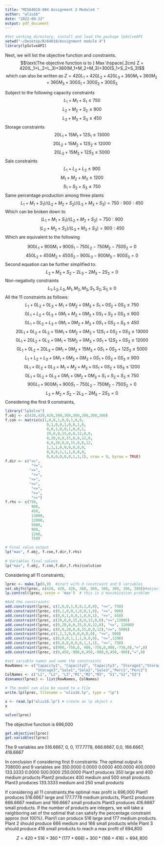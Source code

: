 ```yaml
---
title: "MIS64018-004 Assignment 2 Module4 "
author: "wliu16"
date: "2022-09-22"
output: pdf_document
---
```


```r
#Set working directory, install and load the package lpSolveAPI
setwd("~/Desktop/R/64018/Assignment module 4")
library(lpSolveAPI)
```

Next, we will list the objective function and constraints. 
$$\text{The objective function is to } Max \hspace{.2cm} 
Z = 420(L_1+L_2+L_3)+360(M_1+M_2+M_3)+300(S_1+S_2+S_3)$$
$$\text{which can also be written as }Z = 420 L_1 + 420 L_2 + 420 L_3 + 360 M_1 + 360 M_2 + 360 M_3 + 300 S_1 + 300 S_2 + 300 S_3$$

Subject to the following capacity constraints
$$L_1 + M_1 + S_1 \le 750$$
$$L_2+M_2+S_2 \le 900$$
$$L_3 + M_3 +S_3 \le 450$$
Storage constraints
$$20 L_1 + 15 M_1 + 12 S_1 \le 13000$$
$$20 L_2 + 15 M_2 + 12 S_2 \le 12000$$
$$20 L_3 + 15 M_3 +12 S_3 \le 5000$$
Sale constraints
$$L_1 + L_2 + L_3 \le 900$$
$$M_1 + M_2+ M_3 \le 1200$$
$$S_1 + S_2 + S_3 \le 750$$
Same percentage production among three plants
$$L_1 + M_1 + S_1)/(L_2 + M_2 + S_2)/(L_3+M_3+S_3) = 750:900:450$$
Which can be broken down to
$$(L_1 + M_1 + S_1)/(L_2 + M_2 + S_2) = 750:900$$
$$(L_2 + M_2 + S_2)/(L_3+M_3+S_3) = 900:450$$
Which are equivalent to the following

$$900 L_1+ 900 M_1+ 900 S_1 - 750 L_2- 750 M_2 -750 S_2 = 0$$
$$450 L_2 + 450 M_2 + 450 S_2 - 900 L_3 - 900 M_3 - 900 S_3 = 0$$
Second equation can be further simplified to:
$$L_2 + M_2 + S_2 - 2 L_3 - 2 M_3 - 2 S_3 = 0$$
Non-negativity constraints
$$L_1, L_2, L_3, M_1, M_2,M_3, S_1, S_2, S_3 \ge 0$$
All the 11 constraints as follows:
$$L_1 + 0 L_2 + 0 L_3 +M_1 +0 M_2 +0 M_3 +S_1 + 0 S_2 + 0 S_3 \le 750$$
$$0L_1 + L_2 + 0 L_3 +0 M_1 +M_2 +0 M_3 +0 S_1 + S_2 + 0 S_3\le 900$$
$$0L_1 + 0 L_2 + L_3 +0 M_1 +0 M_2 +M_3 +0 S_1 +0 S_2 +S_3\le 450$$
$$20 L_1 + 0 L_2 +0 L_3 +15 M_1 + 0 M_2 +0 M_3 +12 S_1 +0 S_2 +0 S_3 \le 13000$$
$$0 L_1 + 20 L_2 +0 L_3 +0 M_1 + 15 M_2 +0 M_3 +0 S_1 +12 S_2 +0 S_3  \le 12000$$
$$0 L_1 + 0 L_2 +20 L_3 +0 M_1 + 0 M_2 +15 M_3 +0 S_1 +0 S_2 +12 S_3  \le 5000$$
$$L_1 +  L_2 +  L_3 +0 M_1 +0 M_2 +0 M_3 +0 S_1 + 0 S_2 + 0 S_3 \le 900$$
$$0 L_1 +0  L_2 +0  L_3 + M_1 + M_2 + M_3 +0 S_1 + 0 S_2 + 0 S_3 \le 1200$$
$$0 L_1 +0  L_2 +0  L_3 +0 M_1 +0 M_2 +0 M_3 + S_1 + S_2 + S_3 \le 750$$
$$900 L_1+ 900 M_1+ 900 S_1 - 750 L_2- 750 M_2 -750 S_2 = 0$$
$$ L_2 + M_2 + S_2 - 2 L_3 - 2 M_3 - 2 S_3 = 0$$
Considering the first 9 constraints,
```r
library("lpSolve")
f.obj <- c(420,420,420,360,360,360,300,300,300)
f.con <- matrix(c(1,0,0,1,0,0,1,0,0,
                   0,1,0,0,1,0,0,1,0,
                   0,0,1,0,0,1,0,0,1,
                   20,0,0,15,0,0,12,0,0,
                   0,20,0,0,15,0,0,12,0,
                   0,0,20,0,0,15,0,0,12,
                   1,1,1,0,0,0,0,0,0,
                   0,0,0,1,1,1,0,0,0,
                   0,0,0,0,0,0,1,1,1), nrow = 9, byrow = TRUE)
f.dir <- c("<=",
            "<=",
           "<=",
            "<=",
           "<=",
           "<=",
            "<=",
            "<=",
            "<=")
f.rhs <- c(750,
            900,
            450,
            13000,
            12000,
            5000,
            900,
            1200,
            750)

# Final value output
lp("max", f.obj, f.con,f.dir,f.rhs)
 
# Variables final values
lp("max", f.obj, f.con,f.dir,f.rhs)$solution

```

Considering all 11 constraints,
```r
lprec <- make.lp(0,9)  #start with 0 constraint and 9 variables
set.objfn(lprec, c(420, 420, 420, 360, 360, 360, 300, 300, 300))#objective func
lp.control(lprec, sense = 'max')  # this is a maximization problem

#Add the constraints
add.constraint(lprec, c(1,0,0,1,0,0,1,0,0), "<=", 750) 
add.constraint(lprec, c(0,1,0,0,1,0,0,1,0), "<=", 900)
add.constraint(lprec, c(0,0,1,0,0,1,0,0,1), "<=", 450)
add.constraint(lprec, c(20,0,0,15,0,0,12,0,0),"<=",13000)
add.constraint(lprec, c(0,20,0,0,15,0,0,12,0), "<=", 12000)
add.constraint(lprec, c(0,0,20,0,0,15,0,0,12),"<=", 5000)
add.constraint(lprec,c(1,1,1,0,0,0,0,0,0), "<=", 900) 
add.constraint(lprec, c(0,0,0,1,1,1,0,0,0), "<=",1200)
add.constraint(lprec, c(0,0,0,0,0,0,1,1,1), "<=", 750)
add.constraint(lprec, c(900,-750,0, 900,-750,0,900,-750,0),"=",0)
add.constraint(lprec, c(0,450,-900,0,450,-900,0,450,-900),"=",0)

#set variable names and name the constraints
RowNames <- c("Capacity1", "Capacity2", "Capacity3", "Storage1","Storage2",
              "Storage3","Sale1","Sale2","Sale3","Perc1","Perc2")
ColNames <- c("L1", "L2", "L3","M1","M2","M3", "S1","S2","S3")
dimnames(lprec) <- list(RowNames, ColNames)

# The model can also be saved to a file
write.lp(lprec, filename = "wliu16.lp", type = "lp")

x <- read.lp("wliu16.lp") # create an lp object x
x 
```

```r
solve(lprec)
```

The objective function is 696,000

```r
get.objective(lprec)
get.variables(lprec)
```
The 9 variables are 516.6667, 0, 0, 177.7778, 666.6667, 0,0, 166.6667, 416.6667

In conclusion if considering first 9 constraints:
The optimal output is 708000 and 9 variables are 
350.0000   0.0000   0.0000 400.0000 400.0000 133.3333   0.0000 500.0000 250.0000
Plant1 produces 350 large and 400 medium products
Plant2 produces 400 medium and 500 small products
Plant3 produces 133.3333 medium and 250 small products

If considering all 11 constraints,the optimal max profit is 696,000
Plant1 produces 516.6667 large and 177.7778 medium products, 
Plant2 produces 666.6667 medium and 166.6667 small products
Plant3 produces 416.6667 small products.
If the number of products are integers, we will take a neighboring set of 
the optimal that can satisfy the percentage constraint approx (not 100%). 
Plant1 can produce 516 large and 177 medium products. 
Plant 2 should produce 666 medium and 166 small products while 
Plant 3 should produce 416 small products to reach a max profit of 694,800

$$Z = 420* 516 + 360*(177+ 666) + 300*(166+416) = 694,800$$

